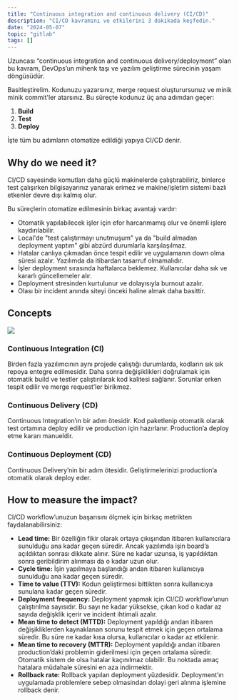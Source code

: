 ```yaml
---
title: "Continuous integration and continuous delivery (CI/CD)"
description: "CI/CD kavramını ve etkilerini 3 dakikada keşfedin."
date: "2024-05-07"
topic: "gitlab"
tags: []
---
```


Uzuncası “continuous integration and continuous delivery/deployment” olan bu kavram, DevOps’un mihenk taşı ve yazılım geliştirme sürecinin yaşam döngüsüdür.

Basitleştirelim. Kodunuzu yazarsınız, merge request oluşturursunuz ve minik minik commit'ler atarsınız. Bu süreçte kodunuz üç ana adımdan geçer:

1. **Build**
2. **Test**
3. **Deploy**

İşte tüm bu adımların otomatize edildiği yapıya CI/CD denir.

## Why do we need it?

CI/CD sayesinde komutları daha güçlü makinelerde çalıştırabiliriz, binlerce test çalışırken bilgisayarınız yanarak erimez ve makine/işletim sistemi bazlı etkenler devre dışı kalmış olur.

Bu süreçlerin otomatize edilmesinin birkaç avantajı vardır:

- Otomatik yapılabilecek işler için efor harcanmamış olur ve önemli işlere kaydırılabilir.
- Local'de "test çalıştırmayı unutmuşum" ya da "build almadan deployment yaptım" gibi abzürd durumlarla karşılaşılmaz.
- Hatalar canlıya çıkmadan önce tespit edilir ve uygulamanın down olma süresi azalır. Yazılımda da itibardan tasarruf olmamalıdır.
- İşler deployment sırasında haftalarca beklemez. Kullanıcılar daha sık ve kararlı güncellemeler alır.
- Deployment stresinden kurtulunur ve dolayısıyla burnout azalır.
- Olası bir incident anında siteyi önceki haline almak daha basittir.

## Concepts

![](https://d36ai2hkxl16us.cloudfront.net/course-uploads/bf663a54-0bb6-4726-bd83-1e76668129cf/8u7utgpy3iuj-GitLabWorkflow.png)

### Continuous Integration (CI)

Birden fazla yazılımcının aynı projede çalıştığı durumlarda, kodların sık sık repoya entegre edilmesidir. Daha sonra değişiklikleri doğrulamak için otomatik build ve testler çalıştırılarak kod kalitesi sağlanır. Sorunlar erken tespit edilir ve merge request’ler birikmez.

### Continuous Delivery (CD)

Continuous Integration’ın bir adım ötesidir. Kod paketlenip otomatik olarak test ortamına deploy edilir ve production için hazırlanır. Production’a deploy etme kararı manueldir.

### Continuous Deployment (CD)

Continuous Delivery’nin bir adım ötesidir. Geliştirmelerinizi production’a otomatik olarak deploy eder.

## How to measure the impact?

CI/CD workflow’unuzun başarısını ölçmek için birkaç metrikten faydalanabilirsiniz:

- **Lead time:** Bir özelliğin fikir olarak ortaya çıkışından itibaren kullanıcılara sunulduğu ana kadar geçen süredir. Ancak yazılımda işin board’a açıldıktan sonrası dikkate alınır. Süre ne kadar uzunsa, iş yapıldıktan sonra geribildirim alınması da o kadar uzun olur.
- **Cycle time:** İşin yapılmaya başlandığı andan itibaren kullanıcıya sunulduğu ana kadar geçen süredir.
- **Time to value (TTV):** Kodun geliştirmesi bittikten sonra kullanıcıya sunulana kadar geçen süredir.
- **Deployment frequency:** Deployment yapmak için CI/CD workflow’unun çalıştırılma sayısıdır. Bu sayı ne kadar yüksekse, çıkan kod o kadar az sayıda değişklik içerir ve incident ihtimali azalır.
- **Mean time to detect (MTTD):** Deployment yapıldığı andan itibaren değişikliklerden kaynaklanan sorunu tespit etmek için geçen ortalama süredir. Bu süre ne kadar kısa olursa, kullanıcılar o kadar az etkilenir.
- **Mean time to recovery (MTTR):** Deployment yapıldığı andan itibaren production’daki problemin giderilmesi için geçen ortalama süredir. Otomatik sistem de olsa hatalar kaçınılmaz olabilir. Bu noktada amaç hatalara müdahale süresini en aza indirmektir.
- **Rollback rate:** Rollback yapılan deployment yüzdesidir. Deployment’ın uygulamada problemlere sebep olmasindan dolayi geri alınma işlemine rollback denir.